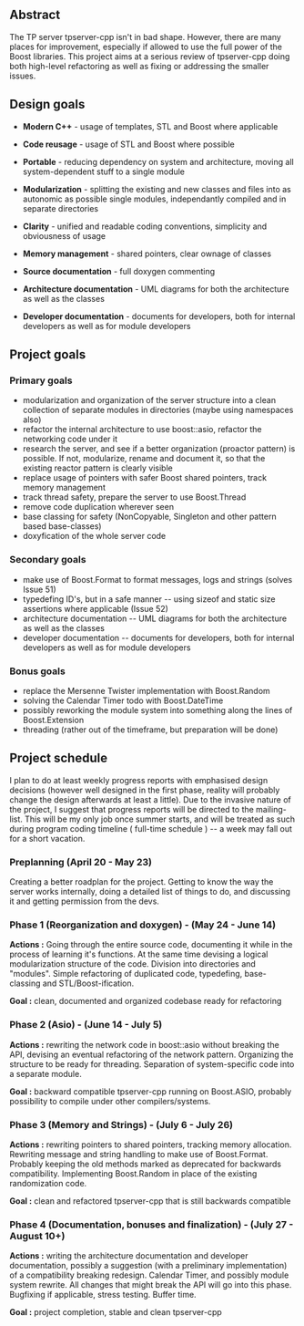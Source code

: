 == Abstract ==

The TP server tpserver-cpp isn't in bad shape. However, there are 
many places for improvement, especially if allowed to use the full 
power of the Boost libraries. This project aims at a serious review 
of tpserver-cpp doing both high-level refactoring as well as fixing or 
addressing the smaller issues.

== Design goals ==

* '''Modern C++''' - usage of templates, STL and Boost where applicable

* '''Code reusage''' - usage of STL and Boost where possible

* '''Portable''' - reducing dependency on system and architecture, moving all system-dependent stuff to a single module

* '''Modularization''' - splitting the existing and new classes and files into as autonomic as possible single modules, independantly compiled and in separate directories

* '''Clarity''' - unified and readable coding conventions, simplicity and obviousness of usage

* '''Memory management''' - shared pointers, clear ownage of classes

* '''Source documentation''' - full doxygen commenting

* '''Architecture documentation''' - UML diagrams for both the architecture as well as the classes

* '''Developer documentation''' - documents for developers, both for internal developers as well as for module developers

== Project goals ==

=== Primary goals ===

* modularization and organization of the server structure into a clean collection of separate modules in directories (maybe using namespaces also)
* refactor the internal architecture to use boost::asio, refactor the networking code under it
* research the server, and see if a better organization (proactor pattern) is possible. If not, modularize, rename and document it, so that the existing reactor pattern is clearly visible
* replace usage of pointers with safer Boost shared pointers, track memory management
* track thread safety, prepare the server to use Boost.Thread
* remove code duplication wherever seen
* base classing for safety (NonCopyable, Singleton and other pattern based base-classes)
* doxyfication of the whole server code

=== Secondary goals ===

* make use of Boost.Format to format messages, logs and strings (solves Issue 51)
* typedefing ID's, but in a safe manner -- using sizeof and static size assertions where applicable (Issue 52)
* architecture documentation -- UML diagrams for both the architecture as well as the classes
* developer documentation -- documents for developers, both for internal developers as well as for module developers

=== Bonus goals ===

* replace the Mersenne Twister implementation with Boost.Random
* solving the Calendar Timer todo with Boost.DateTime
* possibly reworking the module system into something along the lines of Boost.Extension
* threading (rather out of the timeframe, but preparation will be done)

== Project schedule ==

I plan to do at least weekly progress reports with emphasised design decisions (however well designed in the first phase, reality will probably change the design afterwards at least a little). Due to the invasive nature of the project, I suggest that progress reports will be directed to the mailing-list. This will be my only job once summer starts, and will be treated as such during program coding timeline ( full-time schedule ) -- a week may fall out for a short vacation.

=== Preplanning (April 20 - May 23) ===

Creating a better roadplan for the project. Getting to know the way the server works internally, doing a detailed list of things to do, and discussing it and getting permission from the devs.

=== Phase 1 (Reorganization and doxygen) - (May 24 - June 14) ===

'''Actions :''' Going through the entire source code, documenting it while in the process of learning it's functions. At the same time devising a logical modularization structure of the code. Division into directories and "modules". Simple refactoring of duplicated code, typedefing, base-classing and STL/Boost-ification.

'''Goal :''' clean, documented and organized codebase ready for refactoring

=== Phase 2 (Asio) - (June 14 - July 5)===

'''Actions :''' rewriting the network code in boost::asio without breaking the API, devising an eventual refactoring of the network pattern. Organizing the structure to be ready for threading. Separation of system-specific code into a separate module.

'''Goal :''' backward compatible tpserver-cpp running on Boost.ASIO, probably possibility to compile under other compilers/systems.

=== Phase 3 (Memory and Strings) - (July 6 - July 26) ===

'''Actions :''' rewriting pointers to shared pointers, tracking memory allocation. Rewriting message and string handling to make use of Boost.Format. Probably keeping the old methods marked as deprecated for backwards compatibility. Implementing Boost.Random in place of the existing randomization code.

'''Goal :''' clean and refactored tpserver-cpp that is still backwards compatible

=== Phase 4 (Documentation, bonuses and finalization) - (July 27 - August 10+) ===

'''Actions :''' writing the architecture documentation and developer documentation, possibly a suggestion (with a preliminary implementation) of a compatibility breaking redesign. Calendar Timer, and possibly module system rewrite. All changes that might break the API will go into this phase. Bugfixing if applicable, stress testing. Buffer time.

'''Goal :''' project completion, stable and clean tpserver-cpp
